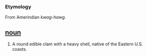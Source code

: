 === Etymology ===
From Amerindian ''kwag-hawg''.

== [[noun]] ==
#A round edible clam with a heavy shell, native of the Eastern U.S. coasts.